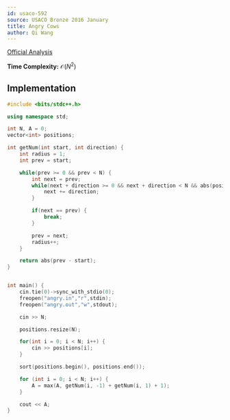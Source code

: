 ```yaml
---
id: usaco-592
source: USACO Bronze 2016 January
title: Angry Cows
author: Qi Wang
---
```


[Official Analysis](http://www.usaco.org/current/data/sol_angry_bronze_jan16.html)

**Time Complexity:** $\mathcal{O}(N^2)$

<LanguageSection>
<CPPSection>

## Implementation

```cpp
#include <bits/stdc++.h>

using namespace std;

int N, A = 0;
vector<int> positions;

int getNum(int start, int direction) {
    int radius = 1;
    int prev = start;

    while(prev >= 0 && prev < N) {
        int next = prev;
        while(next + direction >= 0 && next + direction < N && abs(positions[next + direction] - positions[prev]) <= radius) {
            next += direction;
        }

        if(next == prev) {
            break;
        }

        prev = next;
        radius++;
    }

    return abs(prev - start);
}


int main() {
    cin.tie(0)->sync_with_stdio(0);
    freopen("angry.in","r",stdin);
    freopen("angry.out","w",stdout);

    cin >> N;

    positions.resize(N);

    for(int i = 0; i < N; i++) {
        cin >> positions[i];
    }

    sort(positions.begin(), positions.end());

    for (int i = 0; i < N; i++) {
        A = max(A, getNum(i, -1) + getNum(i, 1) + 1);
    }   

    cout << A;
}
```

</CPPSection>
</LanguageSection>
